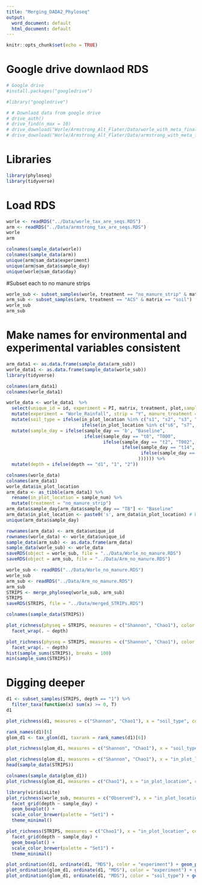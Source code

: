 ```yaml
---
title: "Merging_DADA2_Phyloseq"
output:
  word_document: default
  html_document: default
---
```


```r
knitr::opts_chunk$set(echo = TRUE)
```
# Google drive downlaod RDS
```r
# Google drive 
#install.packages("googledrive")
```
```r
#library("googledrive")
```
```r
# # Downlaod data from google drive
# drive_auth()
# drive_find(n_max = 10)
# drive_download("Worle/Armstrong_Alt_Flater/Data/worle_with_meta_final.RDS")
# drive_download("Worle/Armstrong_Alt_Flater/Data/armstrong_with_meta_final.RDS")
```
# Libraries
```r
library(phyloseq)
library(tidyverse)
```
# Load RDS
```r
worle <- readRDS("../Data/worle_tax_are_seqs.RDS")
arm <- readRDS("../Data/armstrong_tax_are_seqs.RDS")
worle 
arm
```

```r
colnames(sample_data(worle))
colnames(sample_data(arm))
unique(arm@sam_data$experiment)
unique(arm@sam_data$sample_day)
unique(worle@sam_data$day)
```

#Subset each to no manure strips

```r
worle_sub <- subset_samples(worle, treatment == "no_manure_strip" & matrix == "soil")
arm_sub <- subset_samples(arm, treatment == "ACS" & matrix == "soil")
worle_sub
arm_sub
```

# Make names for environmental and experimental variables consistent
```r
arm_data1 <- as.data.frame(sample_data(arm_sub))
worle_data1 <- as.data.frame(sample_data(worle_sub))
library(tidyverse)
```
```r
colnames(arm_data1)
colnames(worle_data1)
```
```r
worle_data <- worle_data1  %>%
  select(unique_id = id, experiment = PI, matrix, treatment, plot,sample_day = day, depth, in_plot_location, block) %>%
  mutate(experiment = "Worle_Rainfall", strip = "Y", manure_treatment = "N") %>%
  mutate(soil_type = ifelse(in_plot_location %in% c("s1", "s2", "s3", "s4"), "crop",
                            ifelse(in_plot_location %in% c("s6", "s7", "s8", "s9"), "strip", "border"))) %>%
  mutate(sample_day = ifelse(sample_day == 'b', "Baseline",
                             ifelse(sample_day == "t0", "T000",
                                    ifelse(sample_day == "t2", "T002",
                                           ifelse(sample_day == "t14", "T014", 
                                                  ifelse(sample_day == "t21", "T021", "T042"
                                                 )))))) %>%
  mutate(depth = ifelse(depth == "d1", "1", "2"))
```
```r
colnames(worle_data)
colnames(arm_data1)
worle_data$in_plot_location
arm_data <- as_tibble(arm_data1) %>%
  rename(in_plot_location = sample_num) %>%
  mutate(treatment = "no_manure_strip") 
arm_data$sample_day[arm_data$sample_day == "TB"] <- "Baseline"
arm_data$in_plot_location <- paste0('s', arm_data$in_plot_location) # WORLE has s before in_plot_location
unique(arm_data$sample_day)
```
```r
rownames(arm_data) <- arm_data$unique_id
rownames(worle_data) <- worle_data$unique_id
sample_data(arm_sub) <- as.data.frame(arm_data)
sample_data(worle_sub) <- worle_data
saveRDS(object = worle_sub, file = "../Data/Worle_no_manure.RDS")
saveRDS(object = arm_sub, file = "../Data/Arm_no_manure.RDS")
```

```r
worle_sub <- readRDS("../Data/Worle_no_manure.RDS")
worle_sub
arm_sub <- readRDS("../Data/Arm_no_manure.RDS")
arm_sub
STRIPS <- merge_phyloseq(worle_sub, arm_sub)
STRIPS
saveRDS(STRIPS, file = "../Data/merged_STRIPs.RDS")
```
```r
colnames(sample_data(STRIPS))
```


```r
plot_richness(physeq = STRIPS, measures = c("Shannon", "Chao1"), color = "soil_type", shape = "experiment") +
  facet_wrap(. ~ depth)
```

```r
plot_richness(physeq = STRIPS, measures = c("Shannon", "Chao1"), color = "experiment", x = "sample_day", shape = "soil_type") +
  facet_wrap(. ~ depth)
hist(sample_sums(STRIPS), breaks = 100)
min(sample_sums(STRIPS))
```
# Digging deeper
```r
d1 <- subset_samples(STRIPS, depth == "1") %>%
  filter_taxa(function(x) sum(x) >= 0, T)
d1  
```
```r
plot_richness(d1, measures = c("Shannon", "Chao1"), x = "soil_type", color = "experiment") + geom_boxplot()
```
```r
rank_names(d1)[6]
glom_d1 <- tax_glom(d1, taxrank = rank_names(d1)[6])
```
```r
plot_richness(glom_d1, measures = c("Shannon", "Chao1"), x = "soil_type", color = "experiment") + geom_boxplot()
```
```r
plot_richness(glom_d1, measures = c("Shannon", "Chao1"), x = "in_plot_location", color = "experiment") + geom_boxplot()
head(sample_data(STRIPS))
```

```r
colnames(sample_data(glom_d1))
plot_richness(glom_d1, measures = c("Chao1"), x = "in_plot_location", color = "soil_type") + facet_grid(experiment ~ sample_day) + geom_boxplot()

```
```r
library(viridisLite)
plot_richness(worle_sub, measures = c("Observed"), x = "in_plot_location", color = "soil_type") + 
  facet_grid(depth ~ sample_day) + 
  geom_boxplot() +
  scale_color_brewer(palette = "Set1") +
  theme_minimal()
```
```r
plot_richness(STRIPS, measures = c("Chao1"), x = "in_plot_location", color = "soil_type") + 
  facet_grid(depth ~ sample_day) + 
  geom_boxplot() +
  scale_color_brewer(palette = "Set1") +
  theme_minimal()
```

```r
plot_ordination(d1, ordinate(d1, "MDS"), color = "experiment") + geom_point(size = 5)
plot_ordination(glom_d1, ordinate(d1, "MDS"), color = "experiment") + geom_point(size = 5)
plot_ordination(glom_d1, ordinate(d1, "MDS"), color = "soil_type") + geom_point(size = 5)
```















































































